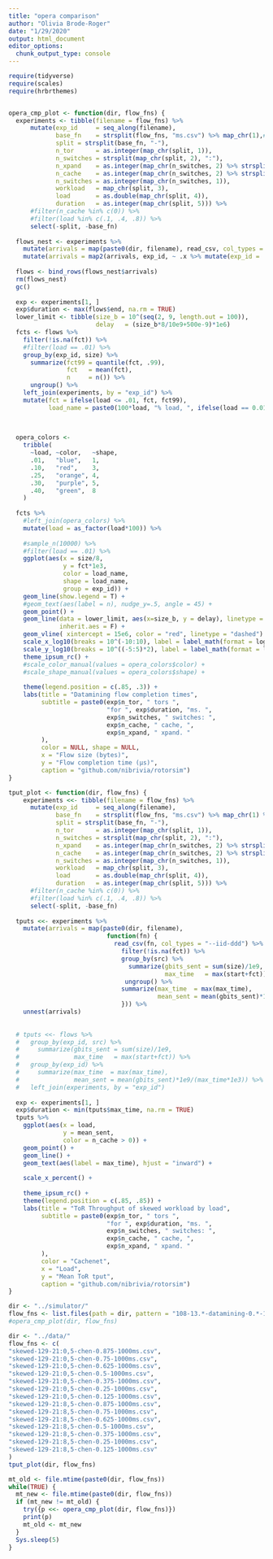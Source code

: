 ```yaml
---
title: "opera comparison"
author: "Olivia Brode-Roger"
date: "1/29/2020"
output: html_document
editor_options: 
  chunk_output_type: console
---
```



```r
  
require(tidyverse)
require(scales)
require(hrbrthemes)


opera_cmp_plot <- function(dir, flow_fns) {
  experiments <- tibble(filename = flow_fns) %>%
      mutate(exp_id     = seq_along(filename),
             base_fn    = strsplit(flow_fns, "ms.csv") %>% map_chr(1),# %>% strsplit("drain-") %>% map_chr(2) ,
             split = strsplit(base_fn, "-"),
             n_tor      = as.integer(map_chr(split, 1)),
             n_switches = strsplit(map_chr(split, 2), ":"),
             n_xpand    = as.integer(map_chr(n_switches, 2) %>% strsplit(., ",") %>% map(2)),
             n_cache    = as.integer(map_chr(n_switches, 2) %>% strsplit(., ",") %>% map(1)),
             n_switches = as.integer(map_chr(n_switches, 1)),
             workload   = map_chr(split, 3),
             load       = as.double(map_chr(split, 4)),
             duration   = as.integer(map_chr(split, 5))) %>% 
      #filter(n_cache %in% c(0)) %>% 
      #filter(load %in% c(.1, .4, .8)) %>% 
      select(-split, -base_fn)
  
  flows_nest <- experiments %>% 
    mutate(arrivals = map(paste0(dir, filename), read_csv, col_types = "--iid-dd")) %>% 
    mutate(arrivals = map2(arrivals, exp_id, ~ .x %>% mutate(exp_id = .y)))
  
  flows <- bind_rows(flows_nest$arrivals)
  rm(flows_nest)
  gc()
  
  exp <- experiments[1, ]
  exp$duration <- max(flows$end, na.rm = TRUE)
  lower_limit <- tibble(size_b = 10^(seq(2, 9, length.out = 100)),
                        delay   = (size_b*8/10e9+500e-9)*1e6)
  fcts <- flows %>%
    filter(!is.na(fct)) %>% 
    #filter(load == .01) %>% 
    group_by(exp_id, size) %>% 
      summarize(fct99 = quantile(fct, .99),
                fct   = mean(fct),
                n     = n()) %>% 
      ungroup() %>% 
    left_join(experiments, by = "exp_id") %>% 
    mutate(fct = ifelse(load <= .01, fct, fct99),
           load_name = paste0(100*load, "% load, ", ifelse(load == 0.01, "avg", "99%-ile")))
  

  
  opera_colors <- 
    tribble(
      ~load, ~color,   ~shape,
      .01,   "blue",   1,
      .10,   "red",    3,
      .25,   "orange", 4,
      .30,   "purple", 5,
      .40,   "green",  8
    )
  
  fcts %>% 
    #left_join(opera_colors) %>% 
    mutate(load = as_factor(load*100)) %>% 
    
    #sample_n(10000) %>% 
    #filter(load == .01) %>% 
    ggplot(aes(x = size/8,
               y = fct*1e3,
               color = load_name,
               shape = load_name,
               group = exp_id)) +
    geom_line(show.legend = T) +
    #geom_text(aes(label = n), nudge_y=.5, angle = 45) +
    geom_point() +
    geom_line(data = lower_limit, aes(x=size_b, y = delay), linetype = "dashed",
              inherit.aes = F) +
    geom_vline( xintercept = 15e6, color = "red", linetype = "dashed") +
    scale_x_log10(breaks = 10^(-10:10), label = label_math(format = log10)) +
    scale_y_log10(breaks = 10^((-5:5)*2), label = label_math(format = log10)) +
    theme_ipsum_rc() +
    #scale_color_manual(values = opera_colors$color) +
    #scale_shape_manual(values = opera_colors$shape) +
    
    theme(legend.position = c(.85, .3)) +
    labs(title = "Datamining flow completion times",
         subtitle = paste0(exp$n_tor, " tors ",
                           "for ", exp$duration, "ms. ",
                           exp$n_switches, " switches: ",
                           exp$n_cache, " cache, ",
                           exp$n_xpand, " xpand. "
         ),
         color = NULL, shape = NULL,
         x = "Flow size (bytes)",
         y = "Flow completion time (μs)",
         caption = "github.com/nibrivia/rotorsim")
}

tput_plot <- function(dir, flow_fns) {
    experiments <<- tibble(filename = flow_fns) %>%
      mutate(exp_id     = seq_along(filename),
             base_fn    = strsplit(flow_fns, "ms.csv") %>% map_chr(1) %>% strsplit("skewed-") %>% map_chr(2) ,
             split = strsplit(base_fn, "-"),
             n_tor      = as.integer(map_chr(split, 1)),
             n_switches = strsplit(map_chr(split, 2), ":"),
             n_xpand    = as.integer(map_chr(n_switches, 2) %>% strsplit(., ",") %>% map(2)),
             n_cache    = as.integer(map_chr(n_switches, 2) %>% strsplit(., ",") %>% map(1)),
             n_switches = as.integer(map_chr(n_switches, 1)),
             workload   = map_chr(split, 3),
             load       = as.double(map_chr(split, 4)),
             duration   = as.integer(map_chr(split, 5))) %>% 
      #filter(n_cache %in% c(0)) %>% 
      #filter(load %in% c(.1, .4, .8)) %>% 
      select(-split, -base_fn)
  
  tputs <<- experiments %>% 
    mutate(arrivals = map(paste0(dir, filename),
                           function(fn) {
                             read_csv(fn, col_types = "--iid-ddd") %>% 
                               filter(!is.na(fct)) %>% 
                               group_by(src) %>%
                                 summarize(gbits_sent = sum(size)/1e9,
                                           max_time   = max(start+fct)) %>%
                                ungroup() %>% 
                               summarize(max_time  = max(max_time),
                                         mean_sent = mean(gbits_sent)*1e9/(max_time/1e3))
                               })) %>% 
    unnest(arrivals)
  
  
  # tputs <<- flows %>%
  #   group_by(exp_id, src) %>%
  #     summarize(gbits_sent = sum(size)/1e9,
  #               max_time   = max(start+fct)) %>%
  #   group_by(exp_id) %>%
  #     summarize(max_time  = max(max_time),
  #               mean_sent = mean(gbits_sent)*1e9/(max_time*1e3)) %>%
  #   left_join(experiments, by = "exp_id")
    
  exp <- experiments[1, ]
  exp$duration <- min(tputs$max_time, na.rm = TRUE)
  tputs %>%
    ggplot(aes(x = load,
               y = mean_sent,
               color = n_cache > 0)) +
    geom_point() +
    geom_line() +
    geom_text(aes(label = max_time), hjust = "inward") +
    
    scale_x_percent() +
    
    theme_ipsum_rc() +
    theme(legend.position = c(.85, .85)) +
    labs(title = "ToR Throughput of skewed workload by load",
         subtitle = paste0(exp$n_tor, " tors ",
                           "for ", exp$duration, "ms. ",
                           exp$n_switches, " switches: ",
                           exp$n_cache, " cache, ",
                           exp$n_xpand, " xpand. "
         ),
         color = "Cachenet",
         x = "Load",
         y = "Mean ToR tput",
         caption = "github.com/nibrivia/rotorsim")
}

dir <- "../simulator/"
flow_fns <- list.files(path = dir, pattern = "108-13.*-datamining-0.*-10000ms.csv")
#opera_cmp_plot(dir, flow_fns)

dir <- "../data/"
flow_fns <- c(
"skewed-129-21:0,5-chen-0.875-1000ms.csv",
"skewed-129-21:0,5-chen-0.75-1000ms.csv",
"skewed-129-21:0,5-chen-0.625-1000ms.csv",
"skewed-129-21:0,5-chen-0.5-1000ms.csv",
"skewed-129-21:0,5-chen-0.375-1000ms.csv",
"skewed-129-21:0,5-chen-0.25-1000ms.csv",
"skewed-129-21:0,5-chen-0.125-1000ms.csv",
"skewed-129-21:8,5-chen-0.875-1000ms.csv",
"skewed-129-21:8,5-chen-0.75-1000ms.csv",
"skewed-129-21:8,5-chen-0.625-1000ms.csv",
"skewed-129-21:8,5-chen-0.5-1000ms.csv",
"skewed-129-21:8,5-chen-0.375-1000ms.csv",
"skewed-129-21:8,5-chen-0.25-1000ms.csv",
"skewed-129-21:8,5-chen-0.125-1000ms.csv"
)
tput_plot(dir, flow_fns)
```

```r
mt_old <- file.mtime(paste0(dir, flow_fns))
while(TRUE) {
  mt_new <- file.mtime(paste0(dir, flow_fns))
  if (mt_new != mt_old) {
    try({p <<- opera_cmp_plot(dir, flow_fns)})
    print(p)
    mt_old <- mt_new
  }
  Sys.sleep(5)
}
```
